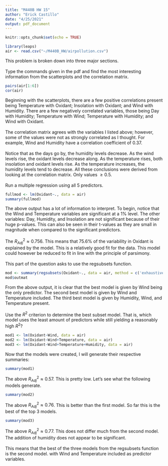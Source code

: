 ```yaml
---
title: "M440B HW 15"
author: "Erick Castillo"
date: "4/25/2021"
output: pdf_document
---
```


```r
knitr::opts_chunk$set(echo = TRUE)
```

```r
library(leaps)
air <- read.csv("~/M440B_HW/airpollution.csv")
```
\textbf{Problem 56A.} This problem is broken down into three major sections.\
\
\textbf{(i.)} Type the commands given in the pdf and find the most interesting information from the scatterplots and the correlation matrix.
```r
pairs(air[1:6])
cor(air)
```

Beginning with the scatterplots, there are a few positive correlations present being Temperature with Oxidant; Insolation with Oxidant; and Wind with Humidity. There are a few negatively correlated variables, those being Day with Humidity; Temperature with Wind; Temperature with Humidity; and Wind with Oxidant.\
\
The correlation matrix agrees with the variables I listed above; however, some of the values were not as strongly correlated as I thought. For example, Wind and Humidity have a correlation coefficient of $0.37$.\
\
Notice that as the days go by, the humidity levels decrease. As the wind levels rise, the oxidant levels decrease along. As the temperature rises, both insolation and oxidant levels rise. As the temperature increases, the humidity levels tend to decrease. All these conclusions were derived from looking at the correlation matrix. Only values $\ge 0.5$.\
\
\textbf{(ii.)} Run a multiple regression using all 5 predictors.
```r
fullmod <- lm(Oxidant~., data = air)
summary(fullmod)
```

The above output has a lot of information to interpret. To begin, notice that the Wind and Temperature variables are significant at a $1\%$ level. The other variables: Day, Humidity, and Insolation are not significant because of their huge p-values. This can also be seen in their t-values as they are small in magnitude when compared to the significant predictors.\
\
The $R^2_{Adj} \approx 0.756$. This means that $75.6\%$ of the variability in Oxidant is explained by the model. This is a relatively good fit for the data. This model could however be reduced to fit in line with the principle of parsimony.\
\
\textbf{(iii.)} This part of the question asks to use the regsubsets function.
```r
mod <- summary(regsubsets(Oxidant~., data = air, method = c('exhaustive','seqrep')))
mod$outmat
```

From the above output, it is clear that the best model is given by Wind being the only predictor. The second best model is given by Wind and Temperature included. The third best model is given by Humidity, Wind, and Temperature present.\
\
\textbf{(iv.)} Use the $R^2$ criterion to determine the best subset model. That is, which model uses the least amount of predictors while still yielding a reasonably high $R^2$?
```r
mod1 <- lm(Oxidant~Wind, data = air)
mod2 <- lm(Oxidant~Wind+Temperature, data = air)
mod3 <- lm(Oxidant~Wind+Temperature+Humidity, data = air)
```

Now that the models were created, I will generate their respective summaries:

```r
summary(mod1)
```

The above $R^2_{Adj} \approx 0.57$. This is pretty low. Let's see what the following models generate.
```r
summary(mod2)
```

The above $R^2_{Adj} \approx 0.76$. This is better than the first model. So far this is the best of the top 3 models.
```r
summary(mod3)
```

The above $R^2_{Adj} \approx 0.77$. This does not differ much from the second model. The addition of humidity does not appear to be significant.\
\
This means that the best of the three models from the regsubsets function is the second model. with Wind and Temperature included as predictor variables.